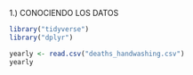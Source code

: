 1.) CONOCIENDO LOS DATOS    


```r
library("tidyverse")
library("dplyr")

yearly <- read.csv("deaths_handwashing.csv")
yearly
```

